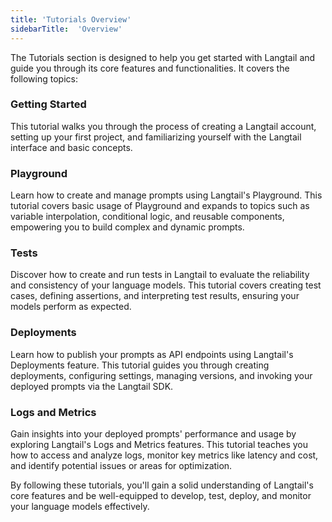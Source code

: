 ```yaml
---
title: 'Tutorials Overview'
sidebarTitle:  'Overview'
---
```

The Tutorials section is designed to help you get started with Langtail and guide you through its core features and functionalities. It covers the following topics:

### Getting Started

This tutorial walks you through the process of creating a Langtail account, setting up your first project, and familiarizing yourself with the Langtail interface and basic concepts.

### Playground

Learn how to create and manage prompts using Langtail's Playground. This tutorial covers basic usage of Playground and expands to topics such as variable interpolation, conditional logic, and reusable components, empowering you to build complex and dynamic prompts.

### Tests

Discover how to create and run tests in Langtail to evaluate the reliability and consistency of your language models. This tutorial covers creating test cases, defining assertions, and interpreting test results, ensuring your models perform as expected.

### Deployments

Learn how to publish your prompts as API endpoints using Langtail's Deployments feature. This tutorial guides you through creating deployments, configuring settings, managing versions, and invoking your deployed prompts via the Langtail SDK.

### Logs and Metrics

Gain insights into your deployed prompts' performance and usage by exploring Langtail's Logs and Metrics features. This tutorial teaches you how to access and analyze logs, monitor key metrics like latency and cost, and identify potential issues or areas for optimization.

By following these tutorials, you'll gain a solid understanding of Langtail's core features and be well-equipped to develop, test, deploy, and monitor your language models effectively.